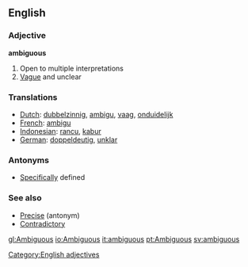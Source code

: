 ==English==
=== Adjective ===
[[Category:English adjectives]]
'''ambiguous'''

# Open to multiple interpretations
# [[Vague]] and unclear

=== Translations ===
*[[Dutch]]: [[dubbelzinnig]], [[ambigu]], [[vaag]], [[onduidelijk]]
*[[French]]: [[ambigu]]
*[[Indonesian]]: [[rancu]], [[kabur]]
*[[German]]: [[doppeldeutig]], [[unklar]]

=== Antonyms ===
*[[Specific]]ally defined

===See also===
* [[Precise]] (antonym)
* [[Contradictory]]

[[gl:Ambiguous]]
[[io:Ambiguous]]
[[it:ambiguous]]
[[pt:Ambiguous]]
[[sv:ambiguous]]